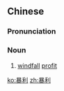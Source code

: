 ==Chinese==
{{zh-forms}}

===Pronunciation===
{{zh-pron
|m=bàolì
|ma=y
|c=bou6 lei6
|mn=po̍k-lī
|cat=n
}}

===Noun===
{{zh-noun}}

# [[windfall]] [[profit]]

[[ko:暴利]]
[[zh:暴利]]